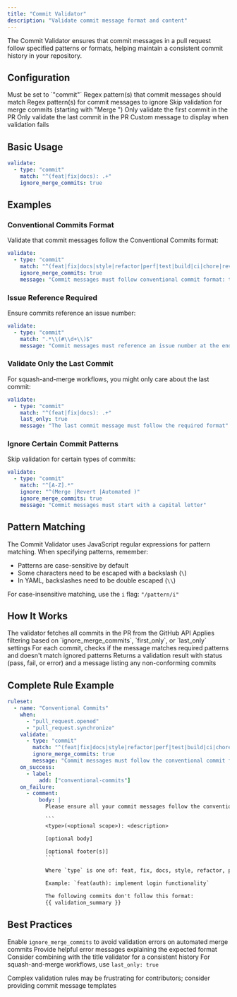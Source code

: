 ```yaml
---
title: "Commit Validator"
description: "Validate commit message format and content"
---
```


The Commit Validator ensures that commit messages in a pull request follow specified patterns or formats, helping maintain a consistent commit history in your repository.

## Configuration

<ParamField path="type" type="string" required>
  Must be set to `"commit"`
</ParamField>

<ParamField path="match" type="string | string[]">
  Regex pattern(s) that commit messages should match
</ParamField>

<ParamField path="ignore" type="string | string[]">
  Regex pattern(s) for commit messages to ignore
</ParamField>

<ParamField path="ignore_merge_commits" type="boolean">
  Skip validation for merge commits (starting with "Merge ")
</ParamField>

<ParamField path="first_only" type="boolean">
  Only validate the first commit in the PR
</ParamField>

<ParamField path="last_only" type="boolean">
  Only validate the last commit in the PR
</ParamField>

<ParamField path="message" type="string">
  Custom message to display when validation fails
</ParamField>

## Basic Usage

```yaml
validate:
  - type: "commit"
    match: "^(feat|fix|docs): .+"
    ignore_merge_commits: true
```

## Examples

### Conventional Commits Format

Validate that commit messages follow the Conventional Commits format:

```yaml
validate:
  - type: "commit"
    match: "^(feat|fix|docs|style|refactor|perf|test|build|ci|chore|revert)(\\(\\w+\\))?: .+"
    ignore_merge_commits: true
    message: "Commit messages must follow conventional commit format: type(scope): description"
```

### Issue Reference Required

Ensure commits reference an issue number:

```yaml
validate:
  - type: "commit"
    match: ".*\\(#\\d+\\)$"
    message: "Commit messages must reference an issue number at the end, e.g., 'Fix login bug (#123)'"
```

### Validate Only the Last Commit

For squash-and-merge workflows, you might only care about the last commit:

```yaml
validate:
  - type: "commit"
    match: "^(feat|fix|docs): .+"
    last_only: true
    message: "The last commit message must follow the required format"
```

### Ignore Certain Commit Patterns

Skip validation for certain types of commits:

```yaml
validate:
  - type: "commit"
    match: "^[A-Z].*"
    ignore: "^(Merge |Revert |Automated )"
    ignore_merge_commits: true
    message: "Commit messages must start with a capital letter"
```

## Pattern Matching

The Commit Validator uses JavaScript regular expressions for pattern matching. When specifying patterns, remember:

- Patterns are case-sensitive by default
- Some characters need to be escaped with a backslash (`\`)
- In YAML, backslashes need to be double escaped (`\\`)

For case-insensitive matching, use the `i` flag: `"/pattern/i"`

## How It Works

<Steps>
  <Step title="Retrieve Commits">
    The validator fetches all commits in the PR from the GitHub API
  </Step>
  <Step title="Filter Commits">
    Applies filtering based on `ignore_merge_commits`, `first_only`, or `last_only` settings
  </Step>
  <Step title="Check Patterns">
    For each commit, checks if the message matches required patterns and doesn't match ignored patterns
  </Step>
  <Step title="Return Result">
    Returns a validation result with status (pass, fail, or error) and a message listing any non-conforming commits
  </Step>
</Steps>

## Complete Rule Example

````yaml
ruleset:
  - name: "Conventional Commits"
    when:
      - "pull_request.opened"
      - "pull_request.synchronize"
    validate:
      - type: "commit"
        match: "^(feat|fix|docs|style|refactor|perf|test|build|ci|chore|revert)(\\(\\w+\\))?: .+"
        ignore_merge_commits: true
        message: "Commit messages must follow the conventional commit format"
    on_success:
      - label:
          add: ["conventional-commits"]
    on_failure:
      - comment:
          body: |
            Please ensure all your commit messages follow the conventional commit format:

            ```
            <type>(<optional scope>): <description>

            [optional body]

            [optional footer(s)]
            ```

            Where `type` is one of: feat, fix, docs, style, refactor, perf, test, build, ci, chore, revert

            Example: `feat(auth): implement login functionality`

            The following commits don't follow this format:
            {{ validation_summary }}
````

## Best Practices

<Check>Enable `ignore_merge_commits` to avoid validation errors on automated merge commits</Check>
<Check>Provide helpful error messages explaining the expected format</Check>
<Check>Consider combining with the title validator for a consistent history</Check>
<Check>For squash-and-merge workflows, use `last_only: true`</Check>

<Warning>
  Complex validation rules may be frustrating for contributors; consider providing commit message templates
</Warning>
